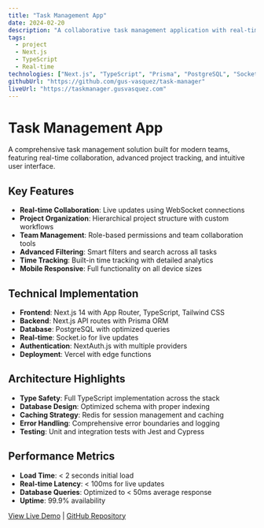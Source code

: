 ```yaml
---
title: "Task Management App"
date: 2024-02-20
description: "A collaborative task management application with real-time updates, team collaboration features, and advanced project tracking capabilities."
tags:
  - project
  - Next.js
  - TypeScript
  - Real-time
technologies: ["Next.js", "TypeScript", "Prisma", "PostgreSQL", "Socket.io"]
githubUrl: "https://github.com/gus-vasquez/task-manager"
liveUrl: "https://taskmanager.gusvasquez.com"
---
```


# Task Management App

A comprehensive task management solution built for modern teams, featuring real-time collaboration, advanced project tracking, and intuitive user interface.

## Key Features

- **Real-time Collaboration**: Live updates using WebSocket connections
- **Project Organization**: Hierarchical project structure with custom workflows
- **Team Management**: Role-based permissions and team collaboration tools
- **Advanced Filtering**: Smart filters and search across all tasks
- **Time Tracking**: Built-in time tracking with detailed analytics
- **Mobile Responsive**: Full functionality on all device sizes

## Technical Implementation

- **Frontend**: Next.js 14 with App Router, TypeScript, Tailwind CSS
- **Backend**: Next.js API routes with Prisma ORM
- **Database**: PostgreSQL with optimized queries
- **Real-time**: Socket.io for live updates
- **Authentication**: NextAuth.js with multiple providers
- **Deployment**: Vercel with edge functions

## Architecture Highlights

- **Type Safety**: Full TypeScript implementation across the stack
- **Database Design**: Optimized schema with proper indexing
- **Caching Strategy**: Redis for session management and caching
- **Error Handling**: Comprehensive error boundaries and logging
- **Testing**: Unit and integration tests with Jest and Cypress

## Performance Metrics

- **Load Time**: < 2 seconds initial load
- **Real-time Latency**: < 100ms for live updates
- **Database Queries**: Optimized to < 50ms average response
- **Uptime**: 99.9% availability

[View Live Demo](https://taskmanager.gusvasquez.com) | [GitHub Repository](https://github.com/gus-vasquez/task-manager)
